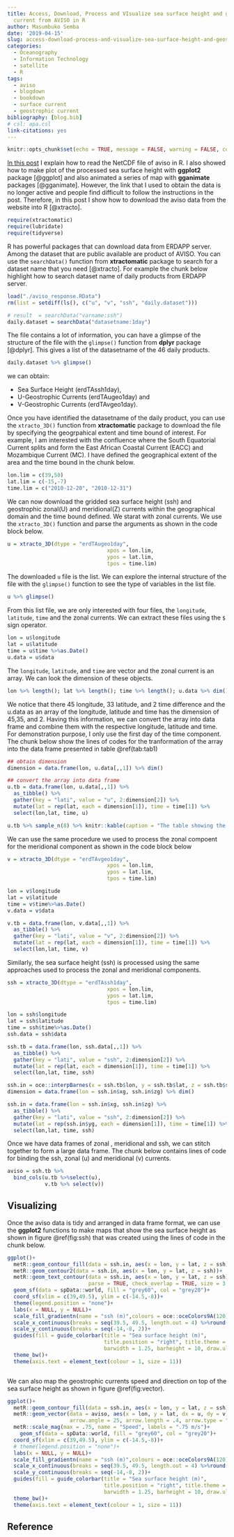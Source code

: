 ```yaml
---
title: Access, Download, Process and VIsualize sea surface height and geostrophic
  current from AVISO in R
author: Masumbuko Semba
date: '2019-04-15'
slug: access-download-process-and-visualize-sea-surface-height-and-geostrophic-current-from-aviso-in-r
categories:
  - Oceanography
  - Information Technology
  - satellite
  - R
tags:
  - aviso
  - blogdown
  - bookdown
  - surface current
  - geostrophic current
bibliography: [blog.bib]
# csl: apa.csl
link-citations: yes
---
```



```r
knitr::opts_chunk$set(echo = TRUE, message = FALSE, warning = FALSE, comment = "")
```

[In this post](https://semba-blog.netlify.com/11/07/2018/read-netcdf-file-with-in-r/) I explain how to read the NetCDF file of aviso in R. I also showed how to make plot of the processed sea surface height with **ggplot2** package [@ggplot] and also animated a series of map with **gganimate** packages [@gganimate]. However, the link that I used to obtain the data is no longer active and people find difficult to follow the instructions in the post. Therefore, in this post I show how to download the aviso data from the website into R [@xtracto]. 

```r
require(xtractomatic)
require(lubridate)
require(tidyverse)
```

R has powerful packages that can download data from ERDAPP server. Among the dataset that are public available are product of AVISO. You can use the `searchData()` function from **xtractomatic** package to search for a dataset name that you need [@xtracto]. For example the chunk below highlight how to search dataset name of daily products from ERDAPP server.

```r
load("./aviso_response.RData")
rm(list = setdiff(ls(), c("u", "v", "ssh", "daily.dataset")))
```


```r
# result  = searchData("varname:ssh")
daily.dataset = searchData("datasetname:1day")
```

The file contains a lot of information, you can have a glimpse of the structure of the file with the `glimpse()` function from **dplyr** package [@dplyr]. This gives a list of the  datasetname of the 46 daily products. 
```r
daily.dataset %>% glimpse() 
```

we can obtain: 

+ Sea Surface Height (erdTAssh1day), 
+ U-Geostrophic Currents (erdTAugeo1day) and 
+ V-Geostrophic Currents (erdTAvgeo1day).

Once you have identified the datasetname of the daily product, you can use the `xtracto_3D()` function from **xtractomatic** package to download the file by specifying the geogrpahical extent and time bound of interest. For example, I am interested with the confluence where the South Equatorial Current splits and form the East African Coastal Current (EACC) and Mozambique Current (MC). I have defined the geographical extent of the area and the time bound in the chunk below.

```r
lon.lim = c(39,50)
lat.lim = c(-15,-7)
time.lim = c("2010-12-20", "2010-12-31")


```

We can now download the gridded sea surface height (ssh) and geostrophic zonal(U) and meridional(Z) currents within the geographical domain and the time bound defined. We starat with zonal currents. We use the `xtracto_3D()` function and parse the arguments as shown in the code block below.

```r

u = xtracto_3D(dtype = "erdTAugeo1day",
                                xpos = lon.lim, 
                                ypos = lat.lim, 
                                tpos = time.lim)

```

The downloaded  `u` file is the list. We can explore the internal structure of the file with the `glimpse()` function to see the type of variables in the list file. 

```r
u %>% glimpse()
```

From this list file, we are only interested with four files, the `longitude`, `latitude`, `time` and the zonal currents. We can extract these files using the `$` sign operator.

```r
lon = u$longitude
lat = u$latitude
time = u$time %>%as.Date()
u.data = u$data 
```

The `longitude`, `latitude`, and `time` are vector and the zonal current is an array. We can look the dimension of these objects.

```r
lon %>% length(); lat %>% length(); time %>% length(); u.data %>% dim()
```
We notice that there 45 longitude, 33 latitude, and 2 time difference and the u.data as an array of the longitude, latitude and time has the dimension of 45,35, and 2. Having this information, we can convert the array into data frame and combine them with the respective longitude, latitude and time. For demonstration purpose, I only use the first day of the time component. The chunk below show the lines of codes for the tranformation of the array into the data frame presented in table \@ref(tab:tab1)

```r

## obtain dimension
dimension = data.frame(lon, u.data[,,1]) %>% dim()

## convert the array into data frame
u.tb = data.frame(lon, u.data[,,1]) %>% 
  as_tibble() %>% 
  gather(key = "lati", value = "u", 2:dimension[2]) %>% 
  mutate(lat = rep(lat, each = dimension[1]), time = time[1]) %>% 
  select(lon,lat, time, u)
```

```r
u.tb %>% sample_n(8) %>% knitr::kable(caption = "The table showing the randomly selected eight zonal geostrophic current")
```

We can use the same procedure we used to process the zonal compoent for the meridional component as  shown in the code block below
```r
v = xtracto_3D(dtype = "erdTAvgeo1day",
                                xpos = lon.lim, 
                                ypos = lat.lim, 
                                tpos = time.lim)

```


```r
lon = v$longitude
lat = v$latitude
time = v$time%>%as.Date()
v.data = v$data 

v.tb = data.frame(lon, v.data[,,1]) %>% 
  as_tibble() %>% 
  gather(key = "lati", value = "v", 2:dimension[2]) %>% 
  mutate(lat = rep(lat, each = dimension[1]), time = time[1]) %>% 
  select(lon,lat, time, v)
```


Similarly, the sea surface height (ssh) is processed using the same approaches used to process the zonal and meridional components.


```r
ssh = xtracto_3D(dtype = "erdTAssh1day",
                                xpos = lon.lim, 
                                ypos = lat.lim, 
                                tpos = time.lim)

```


```r
lon = ssh$longitude
lat = ssh$latitude
time = ssh$time%>%as.Date()
ssh.data = ssh$data 

ssh.tb = data.frame(lon, ssh.data[,,1]) %>% 
  as_tibble() %>% 
  gather(key = "lati", value = "ssh", 2:dimension[2]) %>% 
  mutate(lat = rep(lat, each = dimension[1]), time = time[1]) %>% 
  select(lon,lat, time, ssh)

ssh.in = oce::interpBarnes(x = ssh.tb$lon, y = ssh.tb$lat, z = ssh.tb$ssh)
dimension = data.frame(lon = ssh.in$xg, ssh.in$zg) %>% dim()

ssh.in = data.frame(lon = ssh.in$xg, ssh.in$zg) %>% 
  as_tibble() %>% 
  gather(key = "lati", value = "ssh", 2:dimension[2]) %>% 
  mutate(lat = rep(ssh.in$yg, each = dimension[1]), time = time[1]) %>% 
  select(lon,lat, time, ssh)
```

Once we have data frames of zonal , meridional and ssh, we can stitch together to form a large data frame. The chunk below contains lines of code for binding the ssh, zonal (u) and meridional (v) currents.

```r
aviso = ssh.tb %>% 
  bind_cols(u.tb %>%select(u),
            v.tb %>% select(v))
```

## Visualizing

Once the aviso data is tidy and arranged in data frame format, we can use the **ggplot2** functions to make maps that show the sea surface height as shown in figure \@ref(fig:ssh) that was created using the lines of code in the chunk below.

```r
ggplot()+
  metR::geom_contour_fill(data = ssh.in, aes(x = lon, y = lat, z = ssh))+
  metR::geom_contour2(data = ssh.in, aes(x = lon, y = lat, z = ssh))+
  metR::geom_text_contour(data = ssh.in, aes(x = lon, y = lat, z = ssh), 
                          parse = TRUE, check_overlap = TRUE, size = 3.2)+
  geom_sf(data = spData::world, fill = "grey60", col = "grey20")+
  coord_sf(xlim = c(39,49.5), ylim = c(-14.5,-8))+
  theme(legend.position = "none")+
  labs(x = NULL, y = NULL)+
  scale_fill_gradientn(name = "ssh (m)",colours = oce::oceColors9A(120), na.value = "white")+
  scale_x_continuous(breaks = seq(39.5, 49.5, length.out = 4) %>%round(1))+
  scale_y_continuous(breaks = seq(-14,-8, 2))+
  guides(fill = guide_colorbar(title = "Sea surface height (m)", 
                               title.position = "right", title.theme = element_text(angle = 90), 
                               barwidth = 1.25, barheight = 10, draw.ulim = 1.2, draw.llim = 0.6))+
  theme_bw()+
  theme(axis.text = element_text(colour = 1, size = 11))



```


We can also map the geostrophic currents speed and direction on top of the sea surface height as shown in figure \@ref(fig:vector).

```r

ggplot()+
  metR::geom_contour_fill(data = ssh.in, aes(x = lon, y = lat, z = ssh), bins = 120)+
  metR::geom_vector(data = aviso, aes(x = lon, y = lat, dx = u, dy = v),
                    arrow.angle = 25, arrow.length = .4, arrow.type = "open")+
  metR::scale_mag(max = .75, name = "Speed", labels = ".75 m/s")+
    geom_sf(data = spData::world, fill = "grey60", col = "grey20")+
  coord_sf(xlim = c(39,49.5), ylim = c(-14.5,-8))+
  # theme(legend.position = "none")+
  labs(x = NULL, y = NULL)+
  scale_fill_gradientn(name = "ssh (m)",colours = oce::oceColors9A(120), na.value = "white")+
  scale_x_continuous(breaks = seq(39.5, 49.5, length.out = 4) %>%round(1))+
  scale_y_continuous(breaks = seq(-14,-8, 2))+
  guides(fill = guide_colorbar(title = "Sea surface height (m)", 
                               title.position = "right", title.theme = element_text(angle = 90), 
                               barwidth = 1.25, barheight = 10, draw.ulim = 1.2, draw.llim = 0.6))+
  theme_bw()+
  theme(axis.text = element_text(colour = 1, size = 11))


```


## Reference
